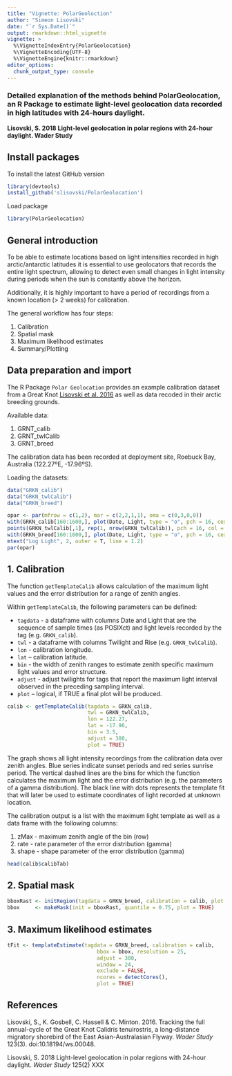 ```yaml
---
title: "Vignette: PolarGeoloction"
author: "Simeon Lisovski"
date: "`r Sys.Date()`"
output: rmarkdown::html_vignette
vignette: >
  %\VignetteIndexEntry{PolarGeolocation}
  %\VignetteEncoding{UTF-8}
  %\VignetteEngine{knitr::rmarkdown}
editor_options: 
  chunk_output_type: console
---
```


### Detailed explanation of the methods behind PolarGeolocation, an R Package to estimate light-level geolocation data recorded in high latitudes with 24-hours daylight.
**Lisovski, S. 2018 Light-level geolocation in polar regions with 24-hour daylight. Wader Study **

## <a name="packages"></a>Install packages

To install the latest GitHub version
```r
library(devtools)
install_github('slisovski/PolarGeolocation')
```

Load package
```r
library(PolarGeolocation)
```

## <a name="introduction"></a>General introduction

To be able to estimate locations based on light intensities recorded in high arctic/antarctic latitudes it is essential to use geolocators that records the entire light spectrum, allowing to detect even small changes in light intensity during periods when the sun is constantly above the horizon.

Additionally, it is highly important to have a period of recordings from a known location (> 2 weeks) for calibration.

The general workflow has four steps:

1. Calibration
2. Spatial mask
3. Maximum likelihood estimates
4. Summary/Plotting


## Data preparation and import

The R Package `Polar Geolocation` provides an example calibration dataset from a Great Knot [Lisovski et al. 2016](#lisovski_2016) as well as data recoded in their arctic breeding grounds.

Available data:

1. GRNT_calib
2. GRNT_twlCalib
3. GRNT_breed

The calibration data has been recorded at deployment site, Roebuck Bay, Australia (122.27ºE, -17.96ºS).

Loading the datasets:

```r
data("GRKN_calib")
data("GRKN_twlCalib")
data("GRKN_breed")
```

```r
opar <- par(mfrow = c(1,2), mar = c(2,2,1,1), oma = c(0,3,0,0))
with(GRKN_calib[160:1600,], plot(Date, Light, type = "o", pch = 16, cex = 0.5, main = "Subset of GRKN_calib & GRKN_twlCalib"))
points(GRKN_twlCalib[,1], rep(1, nrow(GRKN_twlCalib)), pch = 16, col = ifelse(GRKN_twlCalib[,2], "orange", "blue"))
with(GRKN_breed[160:1600,], plot(Date, Light, type = "o", pch = 16, cex = 0.5, main = "Subset of GRKN_breed"))
mtext("Log Light", 2, outer = T, line = 1.2)
par(opar)
```
 

## 1. Calibration

The function `getTemplateCalib` allows calculation of the maximum light values and the error distribution for a range of zenith angles.

Within `getTemplateCalib`, the following parameters can be defined: 

* `tagdata` - a dataframe with columns Date and Light that are the sequence of sample times (as POSIXct) and light levels recorded by the tag (e.g. `GRKN_calib`).
* `twl` - a dataframe with columns Twilight and Rise (e.g. `GRKN_twlCalib`). 
* `lon` - calibration longitude.
* `lat` – calibration latitude.
* `bin` - the width of zenith ranges to estimate zenith specific maximum light values and error structure.
* `adjust` - adjust twilights for tags that report the maximum light interval observed in the preceding sampling interval.
* `plot` – logical, if TRUE a final plot will be produced.

```r
calib <- getTemplateCalib(tagdata = GRKN_calib, 
                          twl = GRKN_twlCalib,
                          lon = 122.27,
                          lat = -17.96,
                          bin = 3.5,
                          adjust = 300,
                          plot = TRUE)
```

The graph shows all light intensity recordings from the calibration data over zenith angles. Blue series indicate sunset periods and red series sunrise period. The vertical dashed lines are the bins for which the function calculates the maximum light and the error distribution (e.g. the parameters of a gamma distribution). The black line with dots represents the template fit that will later be used to estimate coordinates of light recorded at unknown location.

The calibration output is a list with the maximum light template as well as a data frame with the following columns:

1. zMax - maximum zenith angle of the bin (row)
2. rate - rate parameter of the error distribution (gamma)
3. shape - shape parameter of the error distribution (gamma)


```r
head(calib$calibTab)
```


## 2. Spatial mask

```r
bboxRast <- initRegion(tagdata = GRKN_breed, calibration = calib, plot = TRUE)
bbox     <- makeMask(init = bboxRast, quantile = 0.75, plot = TRUE)
```

## 3. Maximum likelihood estimates

```r
tFit <- templateEstimate(tagdata = GRKN_breed, calibration = calib,
                             bbox = bbox, resolution = 25,
                             adjust = 300,
                             window = 24,
                             exclude = FALSE,
                             ncores = detectCores(),
                             plot = TRUE)
```






## References

Lisovski, S., K. Gosbell, C. Hassell & C. Minton. 2016. Tracking the full annual-cycle of the Great Knot Calidris
tenuirostris, a long-distance migratory shorebird of the East Asian-Australasian Flyway. _Wader Study_ 123(3). doi:10.18194/ws.00048. <a id="lisovski_2016"></a>

Lisovski, S. 2018 Light-level geolocation in polar regions with 24-hour daylight. _Wader Study_ 125(2) XXX <a id="lisovski_2018"></a>




